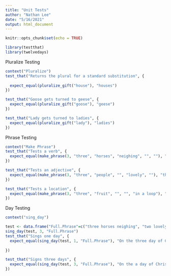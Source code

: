 ```yaml
---
title: "Unit Tests"
author: "Nathan Lee"
date: "5/16/2021"
output: html_document
---
```


```r
knitr::opts_chunk$set(echo = TRUE)
```

```r
library(testthat)
library(twelvedays)

```
Pluralize Testing
```r
context("Pluralize")
test_that("Returns the plural for a standard substitution", {
  
  expect_equal(pluralize_gift("house"), "houses")
})

test_that("Goose gets turned to geese", {
  expect_equal(pluralize_gift("goose"), "geese")
})

test_that("Lady gets turned to ladies", {
  expect_equal(pluralize_gift("lady"), "ladies")
})
```
Phrase Testing
```r
context("Make Phrase")
test_that("Tests a verb", {
  expect_equal(make_phrase(3, "three", "horses", "neighing", "", ""), "three horses neighing")
})

test_that("Tests an adjective", {
  expect_equal(make_phrase(3, "three", "people", "", "lovely", ""), "three lovely people")
})

test_that("Tests a location", {
  expect_equal(make_phrase(3, "three", "fruit", "", "", "in a loop"), "three fruit in a loop")
})

```

Day Testing
```r
context("sing_day")

test <- data.frame("Full.Phrase"=c("three horses neighing", "two lovely people", "a fruit in a loop"), "Day.in.Words"=c("three", "two", "a"))
sing_day(test, 3, "Full.Phrase")  
test_that("Sings one day", {
  expect_equal(sing_day(test, 1, "Full.Phrase"), "On the three day of Christmas, my true love sent to me,\nthree horses neighing.")  
  
})

test_that("Signs three days", {
  expect_equal(sing_day(test, 3, "Full.Phrase"), "On the a day of Christmas, my true love sent to me,\na fruit in a loop,\ntwo lovely people,\nand three horses neighing.")
})

```
